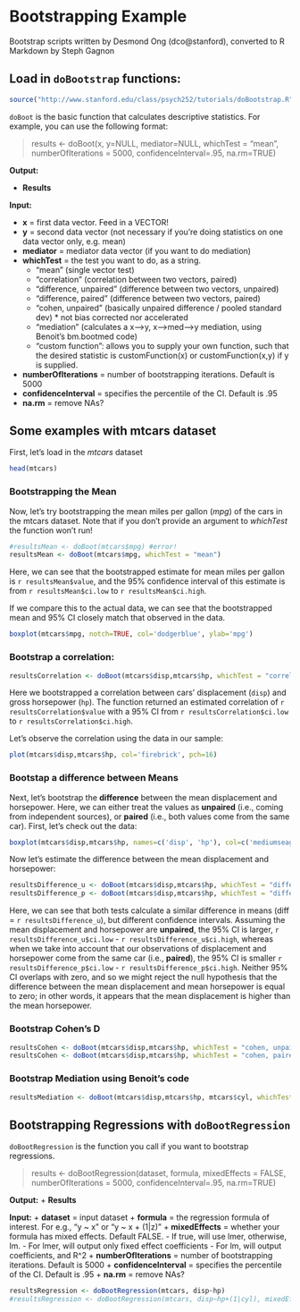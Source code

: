 Bootstrapping Example
========================================================
Bootstrap scripts written by Desmond Ong (dco@stanford), converted to R Markdown by Steph Gagnon

Load in `doBootstrap` functions:
-------------------------------
```r
source("http://www.stanford.edu/class/psych252/tutorials/doBootstrap.R")
```

`doBoot` is the basic function that calculates descriptive statistics. For example, you can use the following format:

> results <- doBoot(x, y=NULL, mediator=NULL, whichTest = "mean", numberOfIterations = 5000, confidenceInterval=.95, na.rm=TRUE)

**Output:**

- **Results**

**Input:**

+ **x** = first data vector. Feed in a VECTOR!
+ **y** = second data vector (not necessary if you're doing statistics on one data vector only, e.g. mean)
+ **mediator** = mediator data vector (if you want to do mediation)
+ **whichTest** = the test you want to do, as a string.
    - "mean" (single vector test)
    - "correlation" (correlation between two vectors, paired)
    - "difference, unpaired" (difference between two vectors, unpaired)
    - "difference, paired" (difference between two vectors, paired)
    - "cohen, unpaired" (basically unpaired difference / pooled standard dev) * not bias corrected   nor accelerated
    - "mediation" (calculates a x-->y, x-->med-->y mediation, using Benoit's bm.bootmed code)
    - "custom function": allows you to supply your own function, such that the desired statistic is customFunction(x) or customFunction(x,y) if y is supplied.
+ **numberOfIterations** = number of bootstrapping iterations. Default is 5000
+ **confidenceInterval** = specifies the percentile of the CI. Default is .95
+ **na.rm** = remove NAs?

Some examples with mtcars dataset
------------------------------
First, let's load in the $mtcars$ dataset
```r
head(mtcars)
```

### Bootstrapping the Mean
Now, let's try bootstrapping the mean miles per gallon ($mpg$) of the cars in the mtcars dataset.  Note that if you don't provide an argument to $whichTest$ the function won't run!
```r
#resultsMean <- doBoot(mtcars$mpg) #error!
resultsMean <- doBoot(mtcars$mpg, whichTest = "mean")
```
Here, we can see that the bootstrapped estimate for mean miles per gallon is `r resultsMean$value`, and the 95% confidence interval of this estimate is from `r resultsMean$ci.low` to `r resultsMean$ci.high`.

If we compare this to the actual data, we can see that the bootstrapped mean and 95% CI closely match that observed in the data.
```r
boxplot(mtcars$mpg, notch=TRUE, col='dodgerblue', ylab='mpg')
```


### Bootstrap a correlation:
```r
resultsCorrelation <- doBoot(mtcars$disp,mtcars$hp, whichTest = "correlation")
```
Here we bootstrapped a correlation between cars' displacement (`disp`) and gross horsepower (`hp`). The function returned an estimated correlation of `r resultsCorrelation$value` with a 95% CI from `r resultsCorrelation$ci.low` to `r resultsCorrelation$ci.high`.

Let's observe the correlation using the data in our sample:
```r
plot(mtcars$disp,mtcars$hp, col='firebrick', pch=16)
```


### Bootstap a difference between Means
Next, let's bootstrap the **difference** between the mean displacement and horsepower. Here, we can either treat the values as **unpaired** (i.e., coming from independent sources), or **paired** (i.e., both values come from the same car). First, let's check out the data:
```r
boxplot(mtcars$disp,mtcars$hp, names=c('disp', 'hp'), col=c('mediumseagreen', 'mediumvioletred'))
```

Now let's estimate the difference between the mean displacement and horsepower:
```r
resultsDifference_u <- doBoot(mtcars$disp,mtcars$hp, whichTest = "difference, unpaired")
resultsDifference_p <- doBoot(mtcars$disp,mtcars$hp, whichTest = "difference, paired")
```

Here, we can see that both tests calculate a similar difference in means (diff = `r resultsDifference_u`), but different confidence intervals. Assuming the mean displacement and horsepower are **unpaired**, the 95% CI is larger, `r resultsDifference_u$ci.low` - `r resultsDifference_u$ci.high`, whereas when we take into account that our observations of displacement and horsepower come from the same car (i.e., **paired**), the 95% CI is smaller `r resultsDifference_p$ci.low` - `r resultsDifference_p$ci.high`. Neither 95% CI overlaps with zero, and so we might reject the null hypothesis that the difference between the mean displacement and mean horsepower is equal to zero; in other words, it appears that the mean displacement is higher than the mean horsepower. 

### Bootstrap Cohen's D
```r
resultsCohen <- doBoot(mtcars$disp,mtcars$hp, whichTest = "cohen, unpaired")
resultsCohen <- doBoot(mtcars$disp,mtcars$hp, whichTest = "cohen, paired")
```

### Bootstrap Mediation using Benoit's code
```r
resultsMediation <- doBoot(mtcars$disp,mtcars$hp, mtcars$cyl, whichTest = "mediation")
```


Bootstrapping Regressions with `doBootRegression`
---------------------------
`doBootRegression` is the function you call if you want to bootstrap regressions.

> results <- doBootRegression(dataset, formula, mixedEffects = FALSE, numberOfIterations = 5000, confidenceInterval=.95, na.rm=TRUE)

**Output:**
+ **Results**

**Input:**
+ **dataset** = input dataset
+ **formula** = the regression formula of interest. For e.g., "y ~ x" or "y ~ x + (1|z)"
+ **mixedEffects** = whether your formula has mixed effects. Default FALSE.
    - If true, will use lmer, otherwise, lm. 
    - For lmer, will output only fixed effect coefficients
    - For lm, will output coefficients, and R^2
+ **numberOfIterations** = number of bootstrapping iterations. Default is 5000
+ **confidenceInterval** = specifies the percentile of the CI. Default is .95
+ **na.rm** = remove NAs?

```r
resultsRegression <- doBootRegression(mtcars, disp~hp)
#resultsRegression <- doBootRegression(mtcars, disp~hp+(1|cyl), mixedEffects = TRUE)
```



